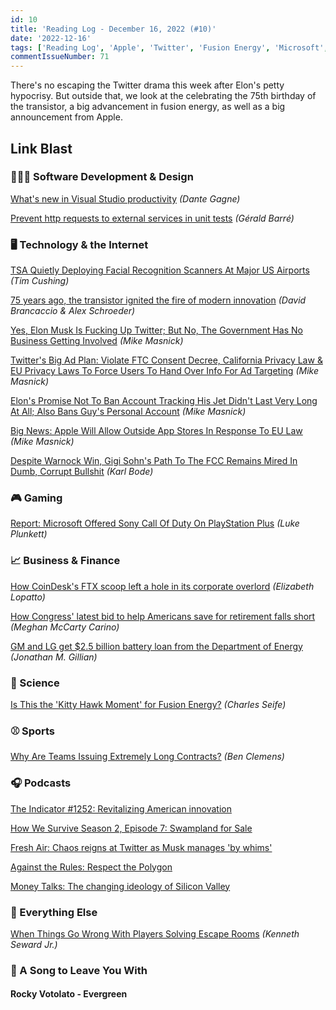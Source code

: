 ```yaml
---
id: 10
title: 'Reading Log - December 16, 2022 (#10)'
date: '2022-12-16'
tags: ['Reading Log', 'Apple', 'Twitter', 'Fusion Energy', 'Microsoft', 'Unit Testing', 'Visual Studio']
commentIssueNumber: 71
---
```


There's no escaping the Twitter drama this week after Elon's petty hypocrisy. But outside that, we look at the celebrating the 75th birthday of the transistor, a big advancement in fusion energy, as well as a big announcement from Apple.

## Link Blast

### 👨🏼‍💻 Software Development & Design

[What's new in Visual Studio productivity](https://devblogs.microsoft.com/visualstudio/whats-new-in-visual-studio-productivity/) *(Dante Gagne)*

[Prevent http requests to external services in unit tests](https://www.meziantou.net/prevent-http-requests-to-external-services-in-unit-tests.htm) *(Gérald Barré)*

### 🖥 Technology & the Internet

[TSA Quietly Deploying Facial Recognition Scanners At Major US Airports](https://www.techdirt.com/2022/12/12/tsa-quietly-deploying-facial-recognition-scanners-at-major-us-airports/) *(Tim Cushing)*

[75 years ago, the transistor ignited the fire of modern innovation](https://www.marketplace.org/2022/12/12/75-years-ago-the-transistor-ignited-the-fire-of-modern-innovation/) *(David Brancaccio & Alex Schroeder)*

[Yes, Elon Musk Is Fucking Up Twitter; But No, The Government Has No Business Getting Involved](https://www.techdirt.com/2022/12/16/yes-elon-musk-is-fucking-up-twitter-but-no-the-government-has-no-business-getting-involved/) *(Mike Masnick)*

[Twitter's Big Ad Plan: Violate FTC Consent Decree, California Privacy Law & EU Privacy Laws To Force Users To Hand Over Info For Ad Targeting](https://www.techdirt.com/2022/12/14/twitters-big-ad-plan-violate-both-ftc-consent-decree-california-privacy-law-to-force-users-to-hand-over-info-for-ad-targeting/) *(Mike Masnick)*

[Elon's Promise Not To Ban Account Tracking His Jet Didn't Last Very Long At All; Also Bans Guy's Personal Account](https://www.techdirt.com/2022/12/14/elons-promise-not-to-ban-account-tracking-his-jet-didnt-last-very-long-at-all-also-bans-guys-personal-account/) *(Mike Masnick)*

[Big News: Apple Will Allow Outside App Stores In Response To EU Law](https://www.techdirt.com/2022/12/14/big-news-apple-will-allow-outside-app-stores-in-response-to-eu-law/) *(Mike Masnick)*

[Despite Warnock Win, Gigi Sohn's Path To The FCC Remains Mired In Dumb, Corrupt Bullshit](https://www.techdirt.com/2022/12/15/despite-warnock-win-gigi-sohns-path-to-the-fcc-remains-mired-in-dumb-corrupt-bullshit/) *(Karl Bode)*

### 🎮 Gaming

[Report: Microsoft Offered Sony Call Of Duty On PlayStation Plus](https://kotaku.com/xbox-playstation-call-of-duty-10-year-offer-plus-game-1849885314) *(Luke Plunkett)*

### 📈 Business & Finance

[How CoinDesk's FTX scoop left a hole in its corporate overlord](https://www.theverge.com/2022/12/8/23498823/coindesk-ftx-dcg-barry-silbert-grayscale-genesis) _(Elizabeth Lopatto)_

[How Congress' latest bid to help Americans save for retirement falls short](https://www.marketplace.org/2022/12/12/how-congress-latest-bid-to-help-americans-save-for-retirement-falls-short/) *(Meghan McCarty Carino)*

[GM and LG get $2.5 billion battery loan from the Department of Energy](https://arstechnica.com/cars/2022/12/us-government-lends-gm-and-lg-2-5-billion-for-ev-battery-plants/) *(Jonathan M. Gillian)*

### 🔬 Science

[Is This the 'Kitty Hawk Moment' for Fusion Energy?](https://www.theatlantic.com/technology/archive/2022/12/department-of-energy-nuclear-fusion-breakthrough-nif-livermore/672439/) *(Charles Seife)*

### ⚾ Sports

[Why Are Teams Issuing Extremely Long Contracts?](https://blogs.fangraphs.com/why-are-teams-issuing-extremely-long-contracts/) *(Ben Clemens)*

### 🎧 Podcasts

[The Indicator #1252: Revitalizing American innovation](https://www.npr.org/2022/12/12/1142307808/revitalizing-american-innovation)

[How We Survive Season 2, Episode 7: Swampland for Sale](https://www.marketplace.org/shows/how-we-survive/swampland-for-sale/)

[Fresh Air: Chaos reigns at Twitter as Musk manages 'by whims'](https://www.npr.org/programs/fresh-air/2022/12/08/1141570283/fresh-air-for-dec-8-2022-tech-journalist-casey-newton-on-twitter?showDate=2022-12-08)

[Against the Rules: Respect the Polygon](https://www.pushkin.fm/podcasts/against-the-rules/respect-the-polygon)

[Money Talks: The changing ideology of Silicon Valley](https://www.economist.com/podcasts/2022/12/14/the-changing-ideology-of-silicon-valley)

### 🎒 Everything Else

[When Things Go Wrong With Players Solving Escape Rooms](https://kotaku.com/escape-rooms-drunk-horror-stories-solutions-popular-1849897414) *(Kenneth Seward Jr.)*

### 🎵 A Song to Leave You With

#### Rocky Votolato - Evergreen

<YouTubeEmbed
    id="YAl90hJ42qo"
    title="Rocky Votolato - Evergreen"
/>
